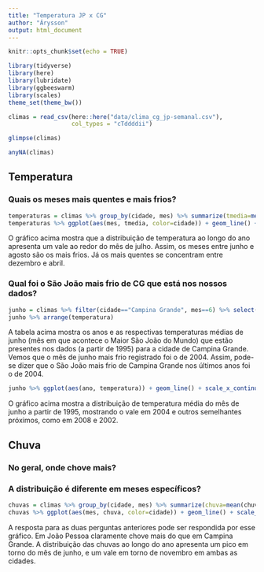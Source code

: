 ```yaml
---
title: "Temperatura JP x CG"
author: "Árysson"
output: html_document
---
```


```r
knitr::opts_chunk$set(echo = TRUE)
```

```r
library(tidyverse)
library(here)
library(lubridate)
library(ggbeeswarm)
library(scales)
theme_set(theme_bw())
```

```r
climas = read_csv(here::here("data/clima_cg_jp-semanal.csv"), 
                  col_types = "cTddddii")

glimpse(climas)
```

```r
anyNA(climas)
```

## Temperatura

### Quais os meses mais quentes e mais frios? 

```r
temperaturas = climas %>% group_by(cidade, mes) %>% summarize(tmedia=mean(tmedia), tmax=mean(tmax))
temperaturas %>% ggplot(aes(mes, tmedia, color=cidade)) + geom_line() + scale_x_continuous(breaks = pretty_breaks())
```

O gráfico acima mostra que a distribuição de temperatura ao longo do ano apresenta um vale ao redor do mês de julho. Assim, os meses entre junho e agosto são os mais frios. Já os mais quentes se concentram entre dezembro e abril.

### Qual foi o São João  mais frio de CG que está nos nossos dados?

```R
junho = climas %>% filter(cidade=="Campina Grande", mes==6) %>% select(ano, tmedia) %>% group_by(ano) %>% summarize(temperatura=mean(tmedia))
junho %>% arrange(temperatura)
```

A tabela acima mostra os anos e as respectivas temperaturas médias de junho (mês em que acontece o Maior São João do Mundo) que estão presentes nos dados (a partir de 1995) para a cidade de Campina Grande. Vemos que o mês de junho mais frio registrado foi o de 2004. Assim, pode-se dizer que o São João mais frio de Campina Grande nos últimos anos foi o de 2004.

```r
junho %>% ggplot(aes(ano, temperatura)) + geom_line() + scale_x_continuous(breaks = pretty_breaks())
```

O gráfico acima mostra a distribuição de temperatura média do mês de junho a partir de 1995, mostrando o vale em 2004 e outros semelhantes próximos, como em 2008 e 2002.

## Chuva

### No geral, onde chove mais?

### A distribuição é diferente em meses específicos? 

```r
chuvas = climas %>% group_by(cidade, mes) %>% summarize(chuva=mean(chuva))
chuvas %>% ggplot(aes(mes, chuva, color=cidade)) + geom_line() + scale_x_continuous(breaks=pretty_breaks())
```

A resposta para as duas perguntas anteriores pode ser respondida por esse gráfico. Em João Pessoa claramente chove mais do que em Campina Grande. A distribuição das chuvas ao longo do ano apresenta um pico em torno do mês de junho, e um vale em torno de novembro em ambas as cidades.